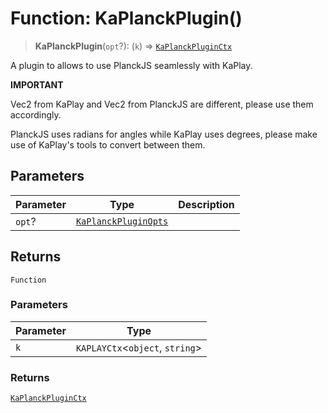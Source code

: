 # Function: KaPlanckPlugin()

> **KaPlanckPlugin**(`opt`?): (`k`) => [`KaPlanckPluginCtx`](/api/interfaces/KaPlanckPluginCtx)

A plugin to allows to use PlanckJS seamlessly with KaPlay.

**IMPORTANT**

Vec2 from KaPlay and Vec2 from PlanckJS are different, please use them accordingly.

PlanckJS uses radians for angles while KaPlay uses degrees, please make use of KaPlay's
tools to convert between them.

## Parameters

| Parameter | Type | Description |
| ------ | ------ | ------ |
| `opt`? | [`KaPlanckPluginOpts`](/api/interfaces/KaPlanckPluginOpts) |  |

## Returns

`Function`

### Parameters

| Parameter | Type |
| ------ | ------ |
| `k` | `KAPLAYCtx`\<`object`, `string`\> |

### Returns

[`KaPlanckPluginCtx`](/api/interfaces/KaPlanckPluginCtx)

